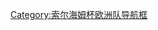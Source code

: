 {{National squad
  | name      = 2013 European Solheim Cup team
  | bg        = white
  | fg        = 
  | country   = Europe
  | flagvar   = 
  | team link = 索尔海姆杯
  | title     = 索尔海姆杯欧洲队
  | comp      = 2013年
  | comp link = 2013年索尔海姆杯
  | list      = 
* [[卡洛塔·希甘达]]
* [[朱迪·尤尔特·夏多夫]]
* [[卡罗琳·赫德沃]]
* [[查理·胡尔]]
* [[凯瑞恩·尹切尔]]
* [[卡罗琳拉·马松]]
* [[卡翠娜·马修]]
* [[阿萨阿拉·穆略斯]]
* [[安娜·诺德奎斯特]]
* [[苏珊·彼德森]]
* [[贝娅特斯·瑞卡丽]]
* [[朱莉亚·瑟加斯]]

* [[莉斯洛特·诺伊曼]]（场外队长）
* [[卡林·科克]]（场外助理队长）
* [[安妮卡·索伦斯坦]]（场外助理队长）
  | note      = '''获胜'''：18–10
}}<noinclude>
[[Category:索尔海姆杯欧洲队导航框]]
</noinclude>